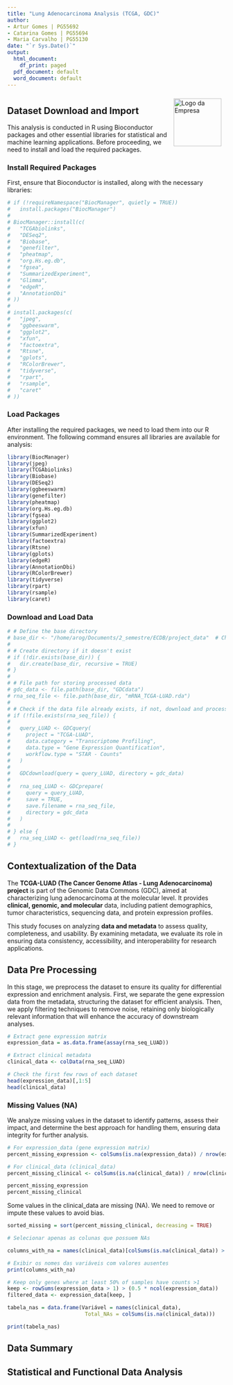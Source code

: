 ```yaml
---
title: "Lung Adenocarcinoma Analysis (TCGA, GDC)"
author:
- Artur Gomes | PG55692
- Catarina Gomes | PG55694
- Maria Carvalho | PG55130
date: "`r Sys.Date()`"
output:
  html_document:
    df_print: paged
  pdf_document: default
  word_document: default
---
```

<img src="EEUMLOGO.png" alt="Logo da Empresa" style="float:right; margin: 10px 10px 0 0; width: 110px; height: auto;" />

# {.tabset} 


## Dataset Download and Import  

This analysis is conducted in R using Bioconductor packages and other essential libraries for statistical and machine learning applications. Before proceeding, we need to install and load the required packages.

### Install Required Packages  

First, ensure that Bioconductor is installed, along with the necessary libraries:  

```r

# if (!requireNamespace("BiocManager", quietly = TRUE))
#   install.packages("BiocManager")
# 
# BiocManager::install(c(
#   "TCGAbiolinks",
#   "DESeq2",
#   "Biobase",
#   "genefilter",
#   "pheatmap",
#   "org.Hs.eg.db",
#   "fgsea",
#   "SummarizedExperiment",
#   "Glimma",
#   "edgeR",
#   "AnnotationDbi"
# ))
# 
# install.packages(c(
#   "jpeg",
#   "ggbeeswarm",
#   "ggplot2",
#   "xfun",
#   "factoextra",
#   "Rtsne",
#   "gplots",
#   "RColorBrewer",
#   "tidyverse",
#   "rpart",
#   "rsample",
#   "caret"
# ))

```

### Load Packages  

After installing the required packages, we need to load them into our R environment. The following command ensures all libraries are available for analysis:

```r
library(BiocManager)
library(jpeg)
library(TCGAbiolinks)
library(Biobase)
library(DESeq2)
library(ggbeeswarm)
library(genefilter)
library(pheatmap)
library(org.Hs.eg.db)
library(fgsea)
library(ggplot2)
library(xfun)
library(SummarizedExperiment) 
library(factoextra)
library(Rtsne)
library(gplots)
library(edgeR)
library(AnnotationDbi)
library(RColorBrewer)
library(tidyverse)
library(rpart)
library(rsample)
library(caret)
```

### Download and Load Data  


```r
# # Define the base directory
# base_dir <- "/home/arog/Documents/2_semestre/ECDB/project_data"  # Change this to your desired path
# 
# # Create directory if it doesn't exist
# if (!dir.exists(base_dir)) {
#   dir.create(base_dir, recursive = TRUE)
# }
# 
# # File path for storing processed data
# gdc_data <- file.path(base_dir, "GDCdata")
# rna_seq_file <- file.path(base_dir, "mRNA_TCGA-LUAD.rda")
# 
# # Check if the data file already exists, if not, download and process
# if (!file.exists(rna_seq_file)) {
# 
#   query_LUAD <- GDCquery(
#     project = "TCGA-LUAD",
#     data.category = "Transcriptome Profiling",
#     data.type = "Gene Expression Quantification",
#     workflow.type = "STAR - Counts"
#   )
# 
#   GDCdownload(query = query_LUAD, directory = gdc_data)
# 
#   rna_seq_LUAD <- GDCprepare(
#     query = query_LUAD,
#     save = TRUE,
#     save.filename = rna_seq_file,
#     directory = gdc_data
#   )
# 
# } else {
#   rna_seq_LUAD <- get(load(rna_seq_file))
# }

```


## Contextualization of the Data

The **TCGA-LUAD (The Cancer Genome Atlas - Lung Adenocarcinoma) project** is part of the Genomic Data Commons (GDC), aimed at characterizing lung adenocarcinoma at the molecular level. It provides **clinical, genomic, and molecular** data, including patient demographics, tumor characteristics, sequencing data, and protein expression profiles.  

This study focuses on analyzing **data and metadata** to assess quality, completeness, and usability. By examining metadata, we evaluate its role in ensuring data consistency, accessibility, and interoperability for research applications.  


## Data Pre Processing

In this stage, we preprocess the dataset to ensure its quality for differential expression and enrichment analysis. First, we separate the gene expression data from the metadata, structuring the dataset for efficient analysis. Then, we apply filtering techniques to remove noise, retaining only biologically relevant information that will enhance the accuracy of downstream analyses.

```r
# Extract gene expression matrix
expression_data = as.data.frame(assay(rna_seq_LUAD))

# Extract clinical metadata
clinical_data <- colData(rna_seq_LUAD)

# Check the first few rows of each dataset
head(expression_data)[,1:5]  
head(clinical_data)
```
### Missing Values (NA)

We analyze missing values in the dataset to identify patterns, assess their impact, and determine the best approach for handling them, ensuring data integrity for further analysis.

```r
# For expression_data (gene expression matrix)
percent_missing_expression <- colSums(is.na(expression_data)) / nrow(expression_data) * 100

# For clinical_data (clinical_data)
percent_missing_clinical <- colSums(is.na(clinical_data)) / nrow(clinical_data) * 100

percent_missing_expression
percent_missing_clinical
```

Some values in the clinical_data are missing (NA). We need to remove or impute these values to avoid bias.

```r
sorted_missing = sort(percent_missing_clinical, decreasing = TRUE)

```
```r
# Selecionar apenas as colunas que possuem NAs
```


```r
columns_with_na = names(clinical_data)[colSums(is.na(clinical_data)) > 0]

# Exibir os nomes das variáveis com valores ausentes
print(columns_with_na)

```

```r
# Keep only genes where at least 50% of samples have counts >1
keep <- rowSums(expression_data > 1) > (0.5 * ncol(expression_data))
filtered_data <- expression_data[keep, ]

```


```r
tabela_nas = data.frame(Variável = names(clinical_data), 
                         Total_NAs = colSums(is.na(clinical_data)))

print(tabela_nas)


```


## Data Summary

## Statistical and Functional Data Analysis


